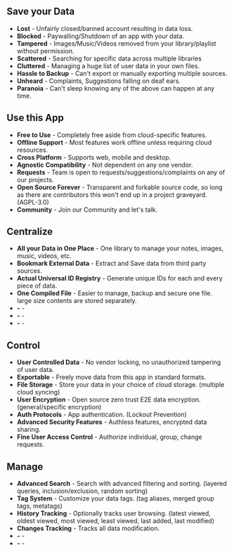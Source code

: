 ## Save your Data

- **Lost** - Unfairly closed/banned account resulting in data loss.
- **Blocked** - Paywalling/Shutdown of an app with your data.
- **Tampered** - Images/Music/Videos removed from your library/playlist without permission.
- **Scattered** - Searching for specific data across multiple libraries
- **Cluttered** - Managing a huge list of user data in your own files.
- **Hassle to Backup** - Can't export or manually exporting multiple sources.
- **Unheard** - Complaints, Suggestions falling on deaf ears.
- **Paranoia** - Can't sleep knowing any of the above can happen at any time.

## Use this App

- **Free to Use** - Completely free aside from cloud-specific features.
- **Offline Support** - Most features work offline unless requiring cloud resources.
- **Cross Platform** - Supports web, mobile and desktop.
- **Agnostic Compatibility** - Not dependent on any one vendor.
- **Requests** - Team is open to requests/suggestions/complaints on any of our projects.
- **Open Source Forever** - Transparent and forkable source code, so long as there are contributors this won't end up in a project graveyard. (AGPL-3.0)
- **Community** - Join our Community and let's talk.

## Centralize

- **All your Data in One Place** - One library to manage your notes, images, music, videos, etc.
- **Bookmark External Data** - Extract and Save data from third party sources.
- **Actual Universal ID Registry** - Generate unique IDs for each and every piece of data.
- **One Compiled File** - Easier to manage, backup and secure one file. large size contents are stored separately.
- **-** -
- **-** -
- **-** -

## Control

- **User Controlled Data** - No vendor locking, no unauthorized tampering of user data.
- **Exportable** - Freely move data from this app in standard formats.
- **File Storage** - Store your data in your choice of cloud storage. (multiple cloud syncing)
- **User Encryption** - Open source zero trust E2E data encryption. (general/specific encryption)
- **Auth Protocols** - App authentication. (Lockout Prevention)
- **Advanced Security Features** - Authless features, encrypted data sharing.
- **Fine User Access Control** - Authorize individual, group, change requests.

## Manage

- **Advanced Search** - Search with advanced filtering and sorting. (layered queries, inclusion/exclusion, random sorting)
- **Tag System** - Customize your data tags. (tag aliases, merged group tags, metatags)
- **History Tracking** - Optionally tracks user browsing. (latest viewed, oldest viewed, most viewed, least viewed, last added, last modified)
- **Changes Tracking** - Tracks all data modification.
- **-** -
- **-** -
